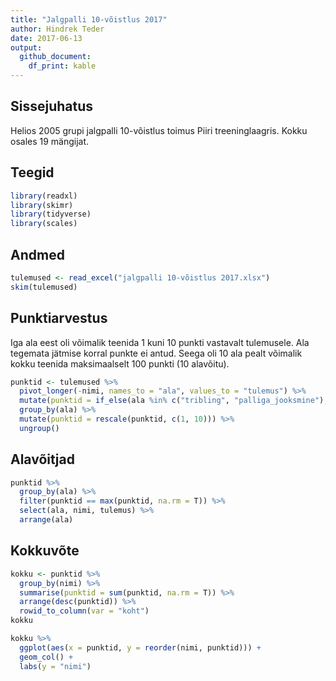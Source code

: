 ```yaml
---
title: "Jalgpalli 10-võistlus 2017"
author: Hindrek Teder
date: 2017-06-13
output: 
  github_document:
    df_print: kable
---
```


## Sissejuhatus
Helios 2005 grupi jalgpalli 10-võistlus toimus Piiri treeninglaagris. Kokku osales 19 mängijat.

## Teegid
```r
library(readxl)
library(skimr)
library(tidyverse)
library(scales)
```


## Andmed
```r
tulemused <- read_excel("jalgpalli 10-võistlus 2017.xlsx")
skim(tulemused)
```

## Punktiarvestus
Iga ala eest oli võimalik teenida 1 kuni 10 punkti vastavalt tulemusele. Ala tegemata jätmise korral punkte ei antud. Seega oli 10 ala pealt võimalik kokku teenida maksimaalselt 100 punkti (10 alavõitu).
```r
punktid <- tulemused %>% 
  pivot_longer(-nimi, names_to = "ala", values_to = "tulemus") %>% 
  mutate(punktid = if_else(ala %in% c("tribling", "palliga_jooksmine"), -tulemus, tulemus)) %>% 
  group_by(ala) %>% 
  mutate(punktid = rescale(punktid, c(1, 10))) %>% 
  ungroup()
```

## Alavõitjad
```r
punktid %>% 
  group_by(ala) %>% 
  filter(punktid == max(punktid, na.rm = T)) %>% 
  select(ala, nimi, tulemus) %>% 
  arrange(ala)
```

## Kokkuvõte
```r
kokku <- punktid %>% 
  group_by(nimi) %>% 
  summarise(punktid = sum(punktid, na.rm = T)) %>% 
  arrange(desc(punktid)) %>% 
  rowid_to_column(var = "koht")
kokku
```

```r
kokku %>% 
  ggplot(aes(x = punktid, y = reorder(nimi, punktid))) +
  geom_col() +
  labs(y = "nimi")
```
